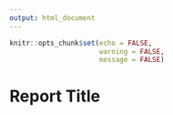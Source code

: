 ```yaml
---
output: html_document
---
```


```r
knitr::opts_chunk$set(echo = FALSE,
                      warning = FALSE,
                      message = FALSE)
```

<html>
  <head>
     <link rel="stylesheet" href="www/css/_normalize.css">
     <link rel="stylesheet" href="www/css/main.css">
     <link rel="stylesheet" href="www/css/styles.css">
  </head>
</html>


# Report Title


